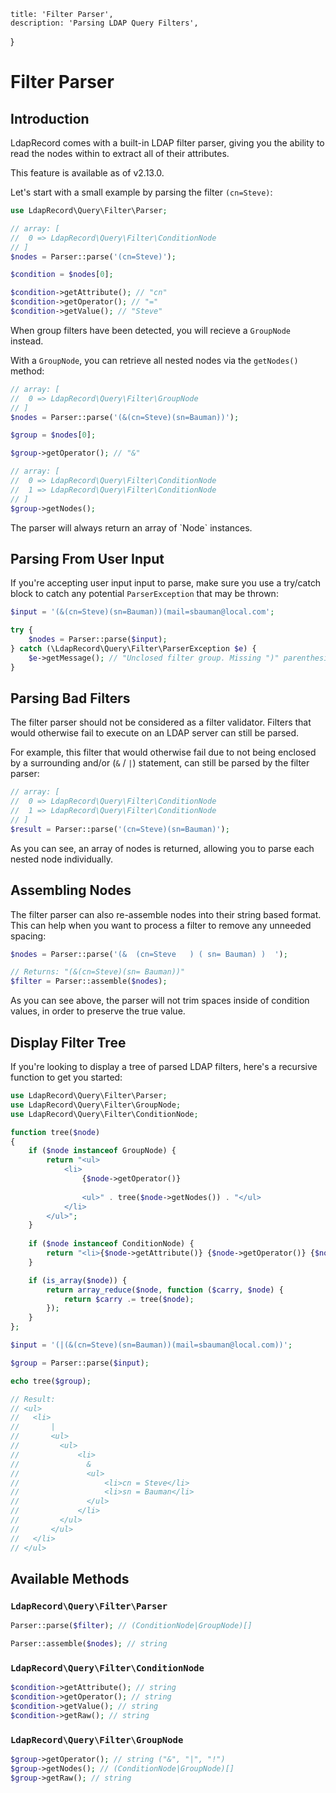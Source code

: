     title: 'Filter Parser',
    description: 'Parsing LDAP Query Filters',
}

# Filter Parser

## Introduction

LdapRecord comes with a built-in LDAP filter parser, giving you the
ability to read the nodes within to extract all of their attributes.

<Important>
This feature is available as of v2.13.0.
</Important>

Let's start with a small example by parsing the filter `(cn=Steve)`:

```php
use LdapRecord\Query\Filter\Parser;

// array: [
//  0 => LdapRecord\Query\Filter\ConditionNode
// ]
$nodes = Parser::parse('(cn=Steve)');

$condition = $nodes[0];

$condition->getAttribute(); // "cn"
$condition->getOperator(); // "="
$condition->getValue(); // "Steve"
```

When group filters have been detected, you will recieve a `GroupNode` instead.

With a `GroupNode`, you can retrieve all nested nodes via the `getNodes()` method:

```php
// array: [
//  0 => LdapRecord\Query\Filter\GroupNode
// ]
$nodes = Parser::parse('(&(cn=Steve)(sn=Bauman))');

$group = $nodes[0];

$group->getOperator(); // "&"

// array: [
//  0 => LdapRecord\Query\Filter\ConditionNode
//  1 => LdapRecord\Query\Filter\ConditionNode
// ]
$group->getNodes();
```

<Important>
The parser will always return an array of `Node` instances.
</Important>

## Parsing From User Input

If you're accepting user input input to parse, make sure you use a try/catch
block to catch any potential `ParserException` that may be thrown:

```php
$input = '(&(cn=Steve)(sn=Bauman))(mail=sbauman@local.com';

try {
    $nodes = Parser::parse($input);
} catch (\LdapRecord\Query\Filter\ParserException $e) {
    $e->getMessage(); // "Unclosed filter group. Missing ")" parenthesis"
}
```

## Parsing Bad Filters

The filter parser should not be considered as a filter validator. Filters
that would otherwise fail to execute on an LDAP server can still be parsed.

For example, this filter that would otherwise fail due to not being enclosed
by a surrounding and/or (`&` / `|`) statement, can still be parsed by the filter parser:

```php
// array: [
//  0 => LdapRecord\Query\Filter\ConditionNode
//  1 => LdapRecord\Query\Filter\ConditionNode
// ]
$result = Parser::parse('(cn=Steve)(sn=Bauman)');
```

As you can see, an array of nodes is returned, allowing you to parse each nested node individually.

## Assembling Nodes

The filter parser can also re-assemble nodes into their string based format. This
can help when you want to process a filter to remove any unneeded spacing:

```php
$nodes = Parser::parse('(&  (cn=Steve   ) ( sn= Bauman) )  ');

// Returns: "(&(cn=Steve)(sn= Bauman))"
$filter = Parser::assemble($nodes);
```

<Important>
As you can see above, the parser will not trim spaces
inside of condition values, in order to preserve the true value.
</Important>

## Display Filter Tree

If you're looking to display a tree of parsed LDAP filters, here's a recursive function to get you started:

```php
use LdapRecord\Query\Filter\Parser;
use LdapRecord\Query\Filter\GroupNode;
use LdapRecord\Query\Filter\ConditionNode;

function tree($node)
{
	if ($node instanceof GroupNode) {
        return "<ul>
            <li>
                {$node->getOperator()}
                
                <ul>" . tree($node->getNodes()) . "</ul>
            </li>
        </ul>";
    }
  
  	if ($node instanceof ConditionNode) {
        return "<li>{$node->getAttribute()} {$node->getOperator()} {$node->getValue()}</li>";
    }

    if (is_array($node)) {
        return array_reduce($node, function ($carry, $node) {
            return $carry .= tree($node);
        });
    }
};

$input = '(|(&(cn=Steve)(sn=Bauman))(mail=sbauman@local.com))';

$group = Parser::parse($input);

echo tree($group);

// Result:
// <ul>
//   <li>
//       |
//       <ul>
//         <ul>
//             <li>
//               &
//               <ul>
//                   <li>cn = Steve</li>
//                   <li>sn = Bauman</li>
//               </ul>
//             </li>
//         </ul>
//       </ul>
//   </li>
// </ul>
```

## Available Methods

### `LdapRecord\Query\Filter\Parser`

```php
Parser::parse($filter); // (ConditionNode|GroupNode)[]

Parser::assemble($nodes); // string
```

### `LdapRecord\Query\Filter\ConditionNode`

```php
$condition->getAttribute(); // string
$condition->getOperator(); // string
$condition->getValue(); // string
$condition->getRaw(); // string
```

### `LdapRecord\Query\Filter\GroupNode`
```php
$group->getOperator(); // string ("&", "|", "!")
$group->getNodes(); // (ConditionNode|GroupNode)[]
$group->getRaw(); // string
```
